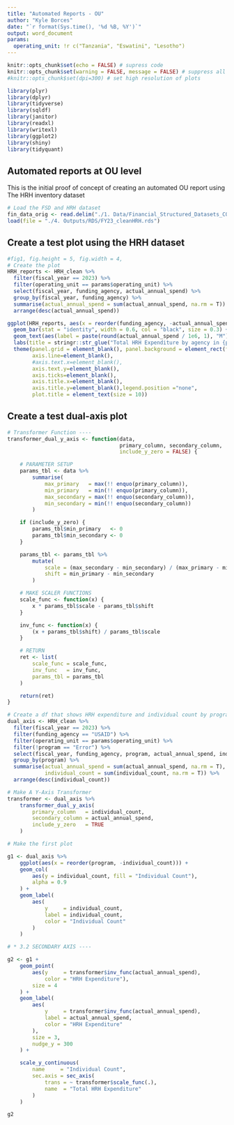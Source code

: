 ```yaml
---
title: "Automated Reports - OU"
author: "Kyle Borces"
date: "`r format(Sys.time(), '%d %B, %Y')`"
output: word_document
params: 
  operating_unit: !r c("Tanzania", "Eswatini", "Lesotho")
---
```


```r
knitr::opts_chunk$set(echo = FALSE) # supress code
knitr::opts_chunk$set(warning = FALSE, message = FALSE) # suppress all warnings
#knitr::opts_chunk$set(dpi=300) # set high resolution of plots

library(plyr)
library(dplyr)
library(tidyverse)
library(sqldf)
library(janitor)
library(readxl)
library(writexl)
library(ggplot2)
library(shiny)
library(tidyquant)

```

## Automated reports at OU level

This is the initial proof of concept of creating an automated OU report using 
The HRH inventory dataset

```r

# Load the FSD and HRH dataset
fin_data_orig <- read.delim("./1. Data/Financial_Structured_Datasets_COP17-23_20231215.txt") 
load(file = "./4. Outputs/RDS/FY23_cleanHRH.rds") 

```

## Create a test plot using the HRH dataset


```r
#fig1, fig.height = 5, fig.width = 4,
# Create the plot
HRH_reports <- HRH_clean %>%
  filter(fiscal_year == 2023) %>%
  filter(operating_unit == params$operating_unit) %>%
  select(fiscal_year, funding_agency, actual_annual_spend) %>%
  group_by(fiscal_year, funding_agency) %>%
  summarise(actual_annual_spend = sum(actual_annual_spend, na.rm = T)) %>%
  arrange(desc(actual_annual_spend))

ggplot(HRH_reports, aes(x = reorder(funding_agency, -actual_annual_spend), y = actual_annual_spend, fill = funding_agency)) +
  geom_bar(stat = "identity", width = 0.6, col = "black", size = 0.3) +
  geom_text(aes(label = paste(round(actual_annual_spend / 1e6, 1), "M"), vjust=-0.5), size = 3) +
  labs(title = stringr::str_glue("Total HRH Expenditure by agency in {params$operating_unit}")) +
  theme(panel.grid = element_blank(), panel.background = element_rect(fill = "white"),
        axis.line=element_blank(),
        #axis.text.x=element_blank(),
        axis.text.y=element_blank(),
        axis.ticks=element_blank(),
        axis.title.x=element_blank(),
        axis.title.y=element_blank(),legend.position ="none",
        plot.title = element_text(size = 10)) 

```

## Create a test dual-axis plot

```r

# Transformer Function ----
transformer_dual_y_axis <- function(data,
                                    primary_column, secondary_column,
                                    include_y_zero = FALSE) {

    # PARAMETER SETUP
    params_tbl <- data %>%
        summarise(
            max_primary   = max(!! enquo(primary_column)),
            min_primary   = min(!! enquo(primary_column)),
            max_secondary = max(!! enquo(secondary_column)),
            min_secondary = min(!! enquo(secondary_column))
        )

    if (include_y_zero) {
        params_tbl$min_primary   <- 0
        params_tbl$min_secondary <- 0
    }

    params_tbl <- params_tbl %>%
        mutate(
            scale = (max_secondary - min_secondary) / (max_primary - min_primary),
            shift = min_primary - min_secondary
        )

    # MAKE SCALER FUNCTIONS
    scale_func <- function(x) {
        x * params_tbl$scale - params_tbl$shift
    }

    inv_func <- function(x) {
        (x + params_tbl$shift) / params_tbl$scale
    }

    # RETURN
    ret <- list(
        scale_func = scale_func,
        inv_func   = inv_func,
        params_tbl = params_tbl
    )

    return(ret)
}

# Create a df that shows HRH expenditure and individual count by program area
dual_axis <- HRH_clean %>%
  filter(fiscal_year == 2023) %>%
  filter(funding_agency == "USAID") %>%
  filter(operating_unit == params$operating_unit) %>%
  filter(!program == "Error") %>%
  select(fiscal_year, funding_agency, program, actual_annual_spend, individual_count) %>%
  group_by(program) %>%
  summarise(actual_annual_spend = sum(actual_annual_spend, na.rm = T),
            individual_count = sum(individual_count, na.rm = T)) %>%
  arrange(desc(individual_count)) 

# Make A Y-Axis Transformer
transformer <- dual_axis %>%
    transformer_dual_y_axis(
        primary_column   = individual_count,
        secondary_column = actual_annual_spend,
        include_y_zero   = TRUE
    )

# Make the first plot

g1 <- dual_axis %>%
    ggplot(aes(x = reorder(program, -individual_count))) +
    geom_col(
        aes(y = individual_count, fill = "Individual Count"),
        alpha = 0.9
    ) +
    geom_label(
        aes(
            y     = individual_count,
            label = individual_count,
            color = "Individual Count"
        )
    )

# * 3.2 SECONDARY AXIS ----

g2 <- g1 +
    geom_point(
        aes(y     = transformer$inv_func(actual_annual_spend),
            color = "HRH Expenditure"),
        size = 4
    ) +
    geom_label(
        aes(
            y     = transformer$inv_func(actual_annual_spend),
            label = actual_annual_spend,
            color = "HRH Expenditure"
        ),
        size = 3,
        nudge_y = 300
    ) +

    scale_y_continuous(
        name     = "Individual Count",
        sec.axis = sec_axis(
            trans = ~ transformer$scale_func(.),
            name  = "Total HRH Expenditure"
        )
    ) 

g2

```

